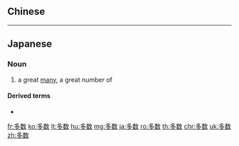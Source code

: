 {{also|多數}}
==Chinese==
{{zh-see|多數}}

----

==Japanese==
{{ja-kanjitab|た|すう|yomi=on}}

===Noun===
{{ja-noun|たすう}}

# a great [[many]], a great number of

====Derived terms====
* {{ja-r|多数派|たすうは}}

[[fr:多数]]
[[ko:多数]]
[[lt:多数]]
[[hu:多数]]
[[mg:多数]]
[[ja:多数]]
[[ro:多数]]
[[th:多数]]
[[chr:多数]]
[[uk:多数]]
[[zh:多数]]